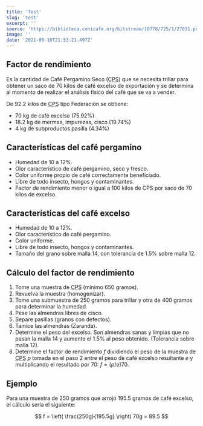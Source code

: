 ```yaml
---
title: 'Test'
slug: 'test'
excerpt: ''
source: 'https://biblioteca.cenicafe.org/bitstream/10778/725/1/27031.pdf'
image: ''
date: '2021-09-10T21:53:21.497Z'
---
```


<link
  rel="stylesheet"
  href="https://cdn.jsdelivr.net/npm/katex@0.11.0/dist/katex.min.css"
  integrity="sha384-BdGj8xC2eZkQaxoQ8nSLefg4AV4/AwB3Fj+8SUSo7pnKP6Eoy18liIKTPn9oBYNG"
  crossOrigin="anonymous"
/>

## Factor de rendimiento

Es la cantidad de Café Pergamino Seco (<abbr title="Café Pergamino Seco">CPS</abbr>) que se necesita trillar para obtener un saco de 70 kilos de café excelso de exportación y se determina al momento de realizar el análisis físico del café que se va a vender.

De 92.2 kilos de <abbr title="Café Pergamino Seco">CPS</abbr> tipo Federación se obtiene:

- 70 kg de café excelso (75.92%)
- 18.2 kg de mermas, impurezas, cisco (19.74%)
- 4 kg de subproductos pasilla (4.34%)

## Características del café pergamino

- Humedad de 10 a 12%.
- Olor característico de café pergamino, seco y fresco.
- Color uniforme propio de café correctamente beneficiado.
- Libre de todo insecto, hongos y contaminantes.
- Factor de rendimiento menor o igual a 100 kilos de CPS por saco de 70 kilos de excelso.

## Características del café excelso

- Humedad de 10 a 12%.
- Olor característico de café pergamino.
- Color uniforme.
- Libre de todo insecto, hongos y contaminantes.
- Tamaño del grano sobre malla 14, con tolerancia de 1.5% sobre malla 12.

## Cálculo del factor de rendimiento

1. Tome una muestra de <abbr title="Café Pergamino Seco">CPS</abbr> (mínimo 650 gramos).
2. Revuelva la muestra (homogenizar).
3. Tome una submuestra de 250 gramos para trillar y otra de 400 gramos para determinar la humedad.
4. Pese las almendras libres de cisco.
5. Separe pasillas (granos con defectos).
6. Tamice las almendras (Zaranda).
7. Determine el peso del excelso. Son almendras sanas y limpias que no pasan la malla 14 y aumente el 1.5% al peso obtenido. (Tolerancia sobre malla 12).
8. Determine el factor de rendimiento $f$ dividiendo el peso de la muestra de <abbr title="Café Pergamino Seco">CPS</abbr> $p$ tomada en el paso 2 entre el peso de café excelso resultante $e$ y multiplicando el resultado por $70$: $f = (p/e) 70$.

## Ejemplo

Para una muestra de 250 gramos que arrojó 195.5 gramos de café excelso, el cálculo sería el siguiente:

$$
f = \left( \frac{250g}{195.5g} \right) 70g = 89.5
$$
